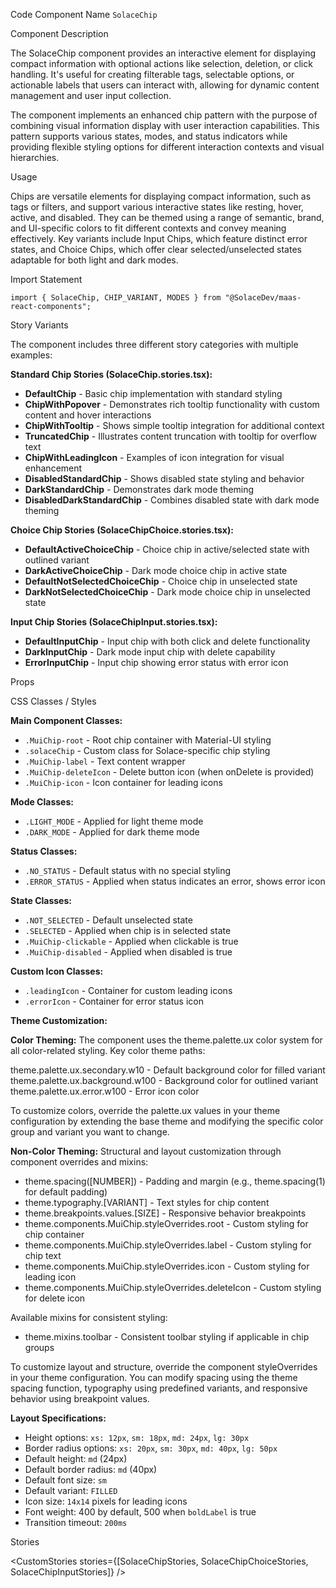
<Meta of={SolaceChipStories} />

<Title>Solace Chip</Title>

<Description of={SolaceChipStories} />

<Subtitle>Code Component Name</Subtitle>
`SolaceChip`

<Subtitle>Component Description</Subtitle>

The SolaceChip component provides an interactive element for displaying compact information with optional actions like selection, deletion, or click handling. It's useful for creating filterable tags, selectable options, or actionable labels that users can interact with, allowing for dynamic content management and user input collection.

The component implements an enhanced chip pattern with the purpose of combining visual information display with user interaction capabilities. This pattern supports various states, modes, and status indicators while providing flexible styling options for different interaction contexts and visual hierarchies.

<Subtitle>Usage</Subtitle>

Chips are versatile elements for displaying compact information, such as tags or filters, and support various interactive states like resting, hover, active, and disabled. They can be themed using a range of semantic, brand, and UI-specific colors to fit different contexts and convey meaning effectively. Key variants include Input Chips, which feature distinct error states, and Choice Chips, which offer clear selected/unselected states adaptable for both light and dark modes.

<Subtitle>Import Statement</Subtitle>

```tsx
import { SolaceChip, CHIP_VARIANT, MODES } from "@SolaceDev/maas-react-components";
```

<Subtitle>Story Variants</Subtitle>

The component includes three different story categories with multiple examples:

**Standard Chip Stories (SolaceChip.stories.tsx):**

- **DefaultChip** - Basic chip implementation with standard styling
- **ChipWithPopover** - Demonstrates rich tooltip functionality with custom content and hover interactions
- **ChipWithTooltip** - Shows simple tooltip integration for additional context
- **TruncatedChip** - Illustrates content truncation with tooltip for overflow text
- **ChipWithLeadingIcon** - Examples of icon integration for visual enhancement
- **DisabledStandardChip** - Shows disabled state styling and behavior
- **DarkStandardChip** - Demonstrates dark mode theming
- **DisabledDarkStandardChip** - Combines disabled state with dark mode theming

**Choice Chip Stories (SolaceChipChoice.stories.tsx):**

- **DefaultActiveChoiceChip** - Choice chip in active/selected state with outlined variant
- **DarkActiveChoiceChip** - Dark mode choice chip in active state
- **DefaultNotSelectedChoiceChip** - Choice chip in unselected state
- **DarkNotSelectedChoiceChip** - Dark mode choice chip in unselected state

**Input Chip Stories (SolaceChipInput.stories.tsx):**

- **DefaultInputChip** - Input chip with both click and delete functionality
- **DarkInputChip** - Dark mode input chip with delete capability
- **ErrorInputChip** - Input chip showing error status with error icon

<Subtitle>Props</Subtitle>

<ArgTypes of={SolaceChipStories} />

<Subtitle>CSS Classes / Styles</Subtitle>

**Main Component Classes:**

- `.MuiChip-root` - Root chip container with Material-UI styling
- `.solaceChip` - Custom class for Solace-specific chip styling
- `.MuiChip-label` - Text content wrapper
- `.MuiChip-deleteIcon` - Delete button icon (when onDelete is provided)
- `.MuiChip-icon` - Icon container for leading icons

**Mode Classes:**

- `.LIGHT_MODE` - Applied for light theme mode
- `.DARK_MODE` - Applied for dark theme mode

**Status Classes:**

- `.NO_STATUS` - Default status with no special styling
- `.ERROR_STATUS` - Applied when status indicates an error, shows error icon

**State Classes:**

- `.NOT_SELECTED` - Default unselected state
- `.SELECTED` - Applied when chip is in selected state
- `.MuiChip-clickable` - Applied when clickable is true
- `.MuiChip-disabled` - Applied when disabled is true

**Custom Icon Classes:**

- `.leadingIcon` - Container for custom leading icons
- `.errorIcon` - Container for error status icon

**Theme Customization:**

**Color Theming:**
The component uses the theme.palette.ux color system for all color-related styling. Key color theme paths:

<div style={{ display: "flex", alignItems: "center", margin: "8px 0" }}>
	<div
		style={{
			width: "16px",
			height: "16px",
			backgroundColor: "#E0E0E0",
			border: "1px solid rgba(0,0,0,0.2)",
			borderRadius: "3px",
			marginRight: "8px"
		}}
	></div>
	<span>theme.palette.ux.secondary.w10 - Default background color for filled variant</span>
</div>
<div style={{ display: "flex", alignItems: "center", margin: "8px 0" }}>
	<div
		style={{
			width: "16px",
			height: "16px",
			backgroundColor: "#FFFFFF",
			border: "1px solid rgba(0,0,0,0.2)",
			borderRadius: "3px",
			marginRight: "8px"
		}}
	></div>
	<span>theme.palette.ux.background.w100 - Background color for outlined variant</span>
</div>
<div style={{ display: "flex", alignItems: "center", margin: "8px 0" }}>
	<div
		style={{
			width: "16px",
			height: "16px",
			backgroundColor: "#F44336",
			border: "1px solid rgba(0,0,0,0.2)",
			borderRadius: "3px",
			marginRight: "8px"
		}}
	></div>
	<span>theme.palette.ux.error.w100 - Error icon color</span>
</div>

To customize colors, override the palette.ux values in your theme configuration by extending the base theme and modifying the specific color group and variant you want to change.

**Non-Color Theming:**
Structural and layout customization through component overrides and mixins:

- theme.spacing([NUMBER]) - Padding and margin (e.g., theme.spacing(1) for default padding)
- theme.typography.[VARIANT] - Text styles for chip content
- theme.breakpoints.values.[SIZE] - Responsive behavior breakpoints
- theme.components.MuiChip.styleOverrides.root - Custom styling for chip container
- theme.components.MuiChip.styleOverrides.label - Custom styling for chip text
- theme.components.MuiChip.styleOverrides.icon - Custom styling for leading icon
- theme.components.MuiChip.styleOverrides.deleteIcon - Custom styling for delete icon

Available mixins for consistent styling:

- theme.mixins.toolbar - Consistent toolbar styling if applicable in chip groups

To customize layout and structure, override the component styleOverrides in your theme configuration. You can modify spacing using the theme spacing function, typography using predefined variants, and responsive behavior using breakpoint values.

**Layout Specifications:**

- Height options: `xs: 12px`, `sm: 18px`, `md: 24px`, `lg: 30px`
- Border radius options: `xs: 20px`, `sm: 30px`, `md: 40px`, `lg: 50px`
- Default height: `md` (24px)
- Default border radius: `md` (40px)
- Default font size: `sm`
- Default variant: `FILLED`
- Icon size: `14x14` pixels for leading icons
- Font weight: 400 by default, 500 when `boldLabel` is true
- Transition timeout: `200ms`

<Subtitle>Stories</Subtitle>

<CustomStories stories={[SolaceChipStories, SolaceChipChoiceStories, SolaceChipInputStories]} />
